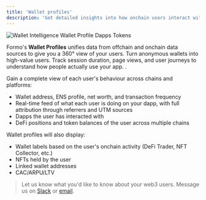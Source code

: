 ```yaml
---
title: 'Wallet profiles'
description: 'Get detailed insights into how onchain users interact with your app through unified profile and session tracking.'
---
```


<Frame caption="View a user's DeFi positions and token balances across multiple chains.">
	<img src="/images/screenshots/wallet-profile-dapps.png" alt="Wallet Intelligence Wallet Profile Dapps Tokens" />
</Frame>

Formo's **Wallet Profiles** unifies data from offchain and onchain data sources to give you a 360° view of your users.
Turn anonymous wallets into high-value users. Track session duration, page views, and user journeys to understand how people actually use your app.
.

Gain a complete view of each user's behaviour across chains and platforms:
- Wallet address, ENS profile, net worth, and transaction frequency
- Real-time feed of what each user is doing on your dapp, with full attribution through referrers and UTM sources
- Dapps the user has interacted with
- DeFi positions and token balances of the user across multiple chains

Wallet profiles will also display:
- Wallet labels based on the user's onchain activity (DeFi Trader, NFT Collector, etc.)
- NFTs held by the user
- Linked wallet addresses
- CAC/ARPU/LTV



> Let us know what you'd like to know about your web3 users. Message us on [Slack](https://formo.so/slack) or [email](mailto:yos@formo.so).


